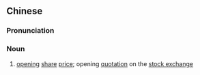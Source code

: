 {{also|开盘}}
==Chinese==
{{zh-forms|s=开盘}}

===Pronunciation===
{{zh-pron
|m=kāipán
|cat=n
}}

===Noun===
{{zh-noun}}

# [[opening]] [[share]] [[price]]; opening [[quotation]] on the [[stock exchange]]